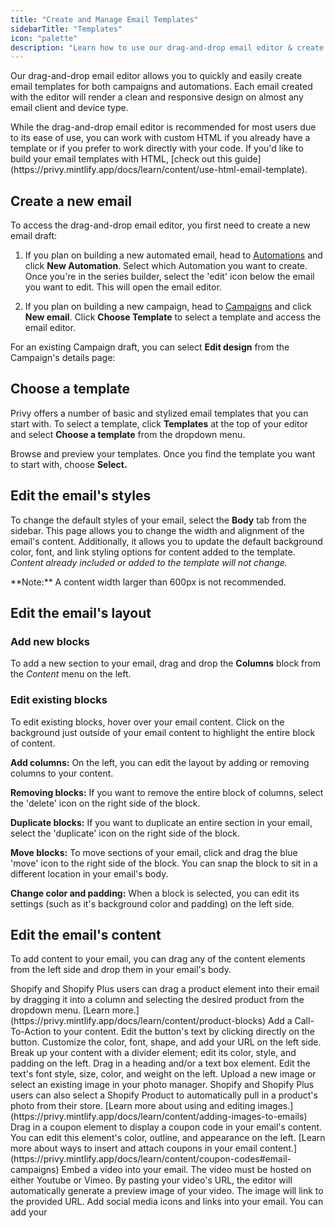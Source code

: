```yaml
---
title: "Create and Manage Email Templates"
sidebarTitle: "Templates"
icon: "palette"
description: "Learn how to use our drag-and-drop email editor & create templates like a pro."
---
```


Our drag-and-drop email editor allows you to quickly and easily create email templates for both campaigns and automations. Each email created with the editor will render a clean and responsive design on almost any email client and device type. 

<Note>
  While the drag-and-drop email editor is recommended for most users due to its ease of use, you can work with custom HTML if you already have a template or if you prefer to work directly with your code. If you'd like to build your email templates with HTML, [check out this guide](https://privy.mintlify.app/docs/learn/content/use-html-email-template).
</Note>

## Create a new email

To access the drag-and-drop email editor, you first need to create a new email draft:

1. If you plan on building a new automated email, head to [Automations](https://dashboard.privy.com/automations) and click **New Automation**. Select which Automation you want to create. Once you're in the series builder, select the 'edit' icon below the email you want to edit. This will open the email editor.

2. If you plan on building a new campaign, head to [Campaigns](https://dashboard.privy.com/message-campaigns) and click **New email**. Click **Choose Template** to select a template and access the email editor.

For an existing Campaign draft, you can select **Edit design** from the Campaign's details page:



## Choose a template

Privy offers a number of basic and stylized email templates that you can start with. To select a template, click **Templates** at the top of your editor and select **Choose a template** from the dropdown menu.

Browse and preview your templates. Once you find the template you want to start with, choose **Select.**



## Edit the email's styles

To change the default styles of your email, select the **Body** tab from the sidebar. This page allows you to change the width and alignment of the email's content. Additionally, it allows you to update the default background color, font, and link styling options for content added to the template. *Content already included or added to the template will not change.* 



<Warning>
  **Note:** A content width larger than 600px is not recommended. 
</Warning>

## Edit the email's layout

### Add new blocks

To add a new section to your email, drag and drop the **Columns** block from the *Content* menu on the left.

### Edit existing blocks

To edit existing blocks, hover over your email content. Click on the background just outside of your email content to highlight the entire block of content.

<Icon icon="circle-plus" /> **Add columns:** On the left, you can edit the layout by adding or removing columns to your content.

<Icon icon="circle-minus" /> **Removing blocks:** If you want to remove the entire block of columns, select the 'delete' icon on the right side of the block.

<Icon icon="copy" /> **Duplicate blocks:** If you want to duplicate an entire section in your email, select the 'duplicate' icon on the right side of the block.

<Icon icon="arrows-up-down-left-right" /> **Move blocks:** To move sections of your email, click and drag the blue 'move' icon to the right side of the block. You can snap the block to sit in a different location in your email's body.

<Icon icon="fill-drip" /> **Change color and padding:** When a block is selected, you can edit its settings (such as it's background color and padding) on the left side.



## Edit the email's content

To add content to your email, you can drag any of the content elements from the left side and drop them in your email's body.

<AccordionGroup>
  <Accordion title="Product" defaultOpen={false} icon="tag">
    Shopify and Shopify Plus users can drag a product element into their email by dragging it into a column and selecting the desired product from the dropdown menu. [Learn more.](https://privy.mintlify.app/docs/learn/content/product-blocks)
  </Accordion>

  <Accordion title="Button" defaultOpen={false} icon="arrow-pointer">
    Add a Call-To-Action to your content. Edit the button's text by clicking directly on the button. Customize the color, font, shape, and add your URL on the left side.
  </Accordion>

  <Accordion title="Divider" defaultOpen={false} icon="grid-dividers">
    Break up your content with a divider element; edit its color, style, and padding on the left.
  </Accordion>

  <Accordion title="Heading & Text" defaultOpen={false} icon="font">
    Drag in a heading and/or a text box element. Edit the text's font style, size, color, and weight on the left.
  </Accordion>

  <Accordion title="Image" defaultOpen={false} icon="image">
    Upload a new image or select an existing image in your photo manager. Shopify and Shopify Plus users can also select a Shopify Product to automatically pull in a product's photo from their store. [Learn more about using and editing images.](https://privy.mintlify.app/docs/learn/content/adding-images-to-emails)
  </Accordion>

  <Accordion title="Coupon" defaultOpen={false} icon="percent">
    Drag in a coupon element to display a coupon code in your email's content. You can edit this element's color, outline, and appearance on the left. [Learn more about ways to insert and attach coupons in your email content.](https://privy.mintlify.app/docs/learn/content/coupon-codes#email-campaigns)
  </Accordion>

  <Accordion title="Video" defaultOpen={false} icon="film">
    Embed a video into your email. The video must be hosted on either Youtube or Vimeo. By pasting your video's URL, the editor will automatically generate a preview image of your video. The image will link to the provided URL.
  </Accordion>

  <Accordion title="Social" defaultOpen={false} icon="user-group">
    Add social media icons and links into your email. You can add your&#x20;
  </Accordion>
</AccordionGroup>